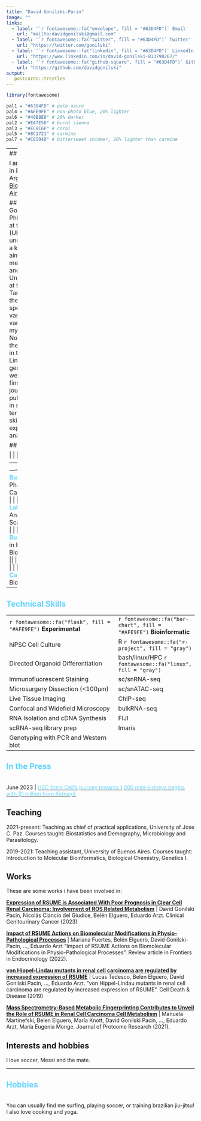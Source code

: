 ```yaml
---
title: "David Gonilski-Pacin"
image: ""
links:
  - label: '`r fontawesome::fa("envelope", fill = "#63D4FD")` Email'
    url: "mailto:davidgonilski@gmail.com"
  - label: '`r fontawesome::fa("twitter", fill = "#63D4FD")` Twitter'
    url: "https://twitter.com/gonilski"
  - label: '`r fontawesome::fa("linkedin", fill = "#63D4FD")` LinkedIn'
    url: "https://www.linkedin.com/in/david-gonilski-813790267/"
  - label: '`r fontawesome::fa("github-square", fill = "#63D4FD")` GitHub'
    url: "https://github.com/davidgonilski"
output:
   postcards::trestles
---
```


 ```r
library(fontawesome)

pal1 = "#63D4FD" # pale azure
pal4 = "#AFE9FE" # non-photo blue, 20% lighter
pal6 = "#40B8E0" # 20% darker
pal2 = "#EA7E5D" # burnt sienna
pal3 = "#EC8C6F" # coral
pal5 = "#8C1721" # carmine
pal7 = "#C8504D" # bittersweet shimmer, 20% lighter than carmine

```

---
## Bio

I am Molecular Biologist graduated in Buenos Aires University (UBA), Argentina. 
Currently I work on the [Biomedicine Institute of Buenos Aires](http://ibioba-mpsp-conicet.gov.ar/index.php/en/).

## Research
My name is David Gonilski, and I am a fourth-year PhD student in Biological Sciences at the University of Buenos Aires (UBA), Argentina. During my undergraduate studies, I developed a keen interest in Cancer Biology, aiming to understand the mechanisms behind tumorigenesis and improve cancer treatments. Under the guidance of Eduardo Arzt at the Laboratory of Molecular Targeting, I conducted research on the role of RSUME in tumorigenesis, specifically in angiogenesis and vascularization. I have applied various techniques and published my work in high-impact journals. Now pursuing my Ph.D., I focus on the RSUME oncogene's involvement in the development of Von Hippel Lindau tumors. I have analyzed genomic datasets and performed wet lab experiments to support my findings. Throughout my academic journey, I have co-authored publications and actively engaged in science education. My short-term goals involve enhancing my skills in genomic data analysis and expanding my knowledge of various analysis methods.

## <span style="color:  #63D4FD;"> Education</span>

|  |  |
|:--------------------------------------------------|:----------------|
| **<span style="color:  #63D4FD;"> University of Buenos Aires, Argentina</span>** | [2019 - Present]{style="float:right"} |
| Ph.D. in Kidney Cancer Biology |
|<br>|   |
| **<span style="color:  #63D4FD;"> Cold Spring Harbor Laboratory, New York</span>**| [Summer 2023]{style="float:right"} |
| Statistical Analysis of Genome Scale Data |
|<br>|   |
| **<span style="color:  #63D4FD;"> Biomedicine Institute of Buenos Aires, Argentina</span>**  | [2017 - 2019]{style="float:right"}  |
| M.Sc. in Kidney Cancer Biology and Regenerative Medicine ||
|<br>|   |
| **<span style="color:  #63D4FD;"> University of Southern California, Los Angeles</span>** | [2012 - 2019]{style="float:right"} |
| B.Sc. in Biological Sciences ||

---
  
## <span style="color:  #63D4FD;"> Technical Skills</span>
  
|  |  |
|:------------------------------------------------|:--------------------|
| `r fontawesome::fa("flask", fill = "#AFE9FE")` **Experimental**  | `r fontawesome::fa("bar-chart", fill = "#AFE9FE")` **Bioinformatic** |
| hiPSC Cell Culture | R `r fontawesome::fa("r-project", fill = "gray")` |
| Directed Organoid Differentiation | bash/linux/HPC `r fontawesome::fa("linux", fill = "gray")` |
| Immunofluorescent Staining | sc/snRNA-seq |
| Microsurgery Dissection (<100µm) | sc/snATAC-seq |
| Live Tissue Imaging | ChIP-seq |
| Confocal and Widefield Microscopy | bulkRNA-seq |
| RNA Isolation and cDNA Synthesis | FIJI |
| scRNA-seq library prep | Imaris |
| Genotyping with PCR and Western blot ||

## <span style="color:  #63D4FD;"> In the Press</span>
<br>
June 2023 \| <a href="https://keck.usc.edu/usc-stem-cells-journey-towards-1000-mini-kidneys-begins-with-1-million-from-kidneyx/"><span style="color:  #63D4FD;"> USC Stem Cell’s journey towards 1,000 mini-kidneys begins with $1 million from KidneyX</span></a>

## Teaching

2021-present: Teaching as chief of practical applications, University of Jose C. Paz. Courses taught: Biostatistics and Demography, Microbiology and Parasitology.

2019-2021: Teaching assistant, University of Buenos Aires. Courses taught: Introduction to Molecular Bioinformatics, Biological Chemistry, Genetics I. 

## Works

These are some works i have been involved in:

**[Expression of RSUME is Associated With Poor Prognosis in Clear Cell Renal Carcinoma: Involvement of ROS Related Metabolism](https://www.sciencedirect.com/science/article/pii/S1558767323000678?casa_token=3_WXMMbAo9EAAAAA:CrOUVzqr_Flu8_l4UI54mkudacVHV5ObrPX6JgVrX8FsNmlmWYtXxiUrmKsxuKlQTo293Dnp-A)** | David Gonilski Pacin, Nicolás Ciancio del Giudice, Belén Elguero, Eduardo Arzt. Clinical Genitourinary Cancer (2023)

**[Impact of RSUME Actions on Biomolecular Modifications in Physio-Pathological Processes](https://www.frontiersin.org/articles/10.3389/fendo.2022.864780/full)** | Mariana Fuertes, Belén Elguero, David Gonilski-Pacin, ..., Eduardo Arzt “Impact of RSUME Actions on Biomolecular Modifications in Physio-Pathological Processes”. Review article in Frontiers in Endocrinology (2022).

**[von Hippel-Lindau mutants in renal cell carcinoma are regulated by increased expression of RSUME](https://www.nature.com/articles/s41419-019-1507-3)** | Lucas Tedesco, Belen Elguero, David Gonilski Pacin, ..., Eduardo Arzt. “von Hippel-Lindau mutants in renal cell carcinoma are regulated by increased expression of RSUME”. Cell Death & Disease (2019)

**[Mass Spectrometry-Based Metabolic Fingerprinting Contributes to Unveil the Role of RSUME in Renal Cell Carcinoma Cell Metabolism](https://pubs.acs.org/doi/full/10.1021/acs.jproteome.0c00655)** | Manuela Martinefski, Belen Elguero, María Knott, David Gonilski Pacin, ..., Eduardo Arzt, María Eugenia Monge. Journal of Proteome Research (2021).

## Interests and hobbies
 I love soccer, Messi and the mate. 
 
 ---
  
## <span style="color:  #63D4FD;"> Hobbies</span>
<br>
You can usually find me surfing, playing soccer, or training brazilian jiu-jitsu! I also love cooking and yoga.


